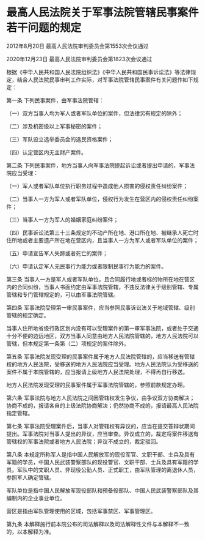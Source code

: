 # 最高人民法院关于军事法院管辖民事案件若干问题的规定

2012年8月20日 最高人民法院审判委员会第1553次会议通过

2020年12月23日 最高人民法院审判委员会第1823次会议通过

  

根据《中华人民共和国人民法院组织法》《中华人民共和国民事诉讼法》等法律规定，结合人民法院民事审判工作实际，对军事法院管辖民事案件有关问题作如下规定：

第一条 下列民事案件，由军事法院管辖：

（一）双方当事人均为军人或者军队单位的案件，但法律另有规定的除外；

（二）涉及机密级以上军事秘密的案件；

（三）军队设立选举委员会的选民资格案件；

（四）认定营区内无主财产案件。

第二条 下列民事案件，地方当事人向军事法院提起诉讼或者提出申请的，军事法院应当受理：

（一）军人或者军队单位执行职务过程中造成他人损害的侵权责任纠纷案件；

（二）当事人一方为军人或者军队单位，侵权行为发生在营区内的侵权责任纠纷案件；

（三）当事人一方为军人的婚姻家庭纠纷案件；

（四）民事诉讼法第三十三条规定的不动产所在地、港口所在地、被继承人死亡时住所地或者主要遗产所在地在营区内，且当事人一方为军人或者军队单位的案件；

（五）申请宣告军人失踪或者死亡的案件；

（六）申请认定军人无民事行为能力或者限制民事行为能力的案件。

第三条 当事人一方是军人或者军队单位，且合同履行地或者标的物所在地在营区内的合同纠纷，当事人书面约定由军事法院管辖，不违反法律关于级别管辖、专属管辖和专门管辖规定的，可以由军事法院管辖。

第四条 军事法院受理第一审民事案件，应当参照民事诉讼法关于地域管辖、级别管辖的规定确定。

当事人住所地省级行政区划内没有可以受理案件的第一审军事法院，或者处于交通十分不便的边远地区，双方当事人同意由地方人民法院管辖的，地方人民法院可以管辖，但本规定第一条第（二）项规定的案件除外。

第五条 军事法院发现受理的民事案件属于地方人民法院管辖的，应当移送有管辖权的地方人民法院，受移送的地方人民法院应当受理。地方人民法院认为受移送的案件不属于本院管辖的，应当报请上级地方人民法院处理，不得再自行移送。

地方人民法院发现受理的民事案件属于军事法院管辖的，参照前款规定办理。

第六条 军事法院与地方人民法院之间因管辖权发生争议，由争议双方协商解决；协商不成的，报请各自的上级法院协商解决；仍然协商不成的，报请最高人民法院指定管辖。

第七条 军事法院受理案件后，当事人对管辖权有异议的，应当在提交答辩状期间提出。军事法院对当事人提出的异议，应当审查。异议成立的，裁定将案件移送有管辖权的军事法院或者地方人民法院；异议不成立的，裁定驳回。

第八条 本规定所称军人是指中国人民解放军的现役军官、文职干部、士兵及具有军籍的学员，中国人民武装警察部队的现役警官、文职干部、士兵及具有军籍的学员。军队中的文职人员、非现役公勤人员、正式职工，由军队管理的离退休人员，参照军人确定管辖。

军队单位是指中国人民解放军现役部队和预备役部队、中国人民武装警察部队及其编制内的企业事业单位。

营区是指由军队管理使用的区域，包括军事禁区、军事管理区。

第九条 本解释施行前本院公布的司法解释以及司法解释性文件与本解释不一致的，以本解释为准。